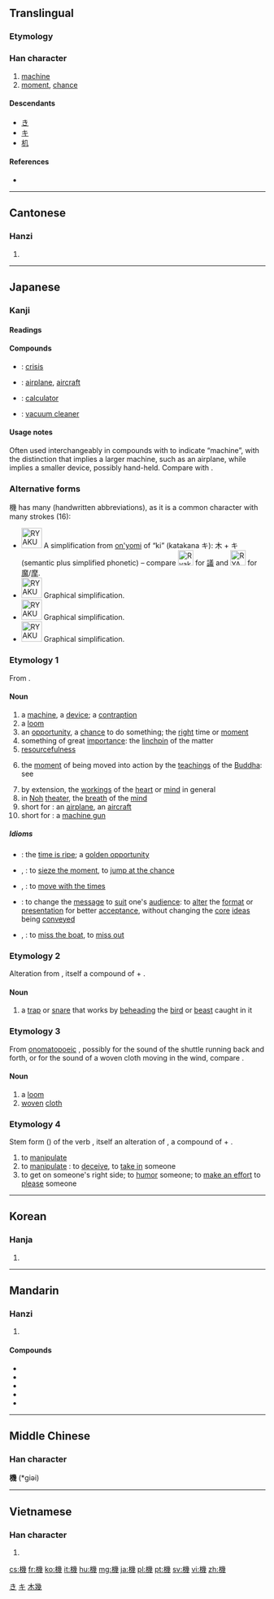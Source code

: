 {{also|机}}
==Translingual==
{{ja-forms|[[机]]機|[[机]]|[[机]]機}}
===Etymology===
{{Han compound|木|幾|c1=s|c2=p|ls=psc}}

===Han character===
{{Han char|rn=75|rad=木|as=12|sn=16|four=42953|canj=DVII|ids=⿰木幾}}

# [[machine]]
# [[moment]], [[chance]]

====Descendants====
* [[き]]
* [[キ]]
* [[机]] {{qualifier|simplified to existing character}}

====References====
* {{Han ref|kx=0554.080|dkj=15561|dj=0942.200|hdz=21298.040|uh=6A5F|ud=27231|bh=BEF7|bd=48887}}

[[Category:Han characters from which hiragana were derived|き]]
[[Category:Han characters from which katakana were derived|キ]]

----

==Cantonese==

===Hanzi===
{{yue-hanzi|jyut=gei1|y=gei1|sim=机}}

# {{defn|lang=yue|sort=木12}}

----

==Japanese==

===Kanji===
{{ja-kanji|grade=4|rs=木12}}

====Readings====
{{ja-readings
|goon=[[け]] (ke)
|kanon=[[き]] (ki)
|kun=[[はた]] (hata), [[こぶち]] (kobuchi), [[おり]] (ori), [[わかつり]] (wakatsuri)
}}

====Compounds====
* {{l|ja|危機|tr=[[きき]], ''[[kiki]]''}}: [[crisis]]
* {{l|ja|飛行機|tr=[[ひこうき]], ''[[hikōki]]''}}: [[airplane]], [[aircraft]]
* {{l|ja|計算機|tr=[[けいさんき]], ''[[keisanki]]''}}: [[calculator]]
* {{l|ja|掃除機|tr=[[そうじき]], ''[[sōjiki]]''}}: [[vacuum cleaner]]

====Usage notes====
Often used interchangeably in compounds with {{m|ja|器|tr=ki}} to indicate “machine”, with the distinction that {{lang|ja|機}} implies a larger machine, such as an airplane, while {{lang|ja|器}} implies a smaller device, possibly hand-held. Compare {{m|ja|飛行機|tr=hikōki||airplane}} with {{m|ja|食器|tr=shokki||tableware}}.

===Alternative forms===
機 has many {{w|ryakuji}} (handwritten abbreviations), as it is a common character with many strokes (16):
* [[Image:RYAKUJI_ki_01.png|40px]] A {{w|phono-semantic}} simplification from [[on'yomi]] of “ki” (katakana キ): 木 + キ (semantic plus simplified phonetic) – compare [[File:Ryakuji GI.png|30px]] for [[議]] and [[File:RYAKUJI ma.png|30px]] for [[魔]]/[[摩]].
* [[Image:RYAKUJI_ki_02.png|40px]] Graphical simplification.
* [[Image:RYAKUJI_ki_03.png|40px]] Graphical simplification.
* [[Image:RYAKUJI_ki_04.png|40px]] Graphical simplification.

===Etymology 1===
From {{etyl|zhx|ja|sort=き}} {{m|zh|機|sc=Hani}}.

====Noun====
{{ja-noun|き}}

# a [[machine]], a [[device]]; a [[contraption]]
# a [[loom]]
# an [[opportunity]], a [[chance]] to do something; the [[right]] time or [[moment]]
# something of great [[importance]]: the [[linchpin]] of the matter
# [[resourcefulness]]
# {{context|Buddhism|lang=ja|sort=き}} the [[moment]] of being moved into action by the [[teachings]] of the [[Buddha]]: see {{l|ja|機根|tr=''kikon''}}
# by extension, the [[workings]] of the [[heart]] or [[mind]] in general
# in [[Noh]] [[theater]], the [[breath]] of the [[mind]]
# short for {{l|ja|飛行機|tr=''hikōki''}}: an [[airplane]], an [[aircraft]]
# short for {{l|ja|機関銃|tr=''kikanjū''}}: a [[machine gun]]

=====Idioms=====
* {{l|ja|機が熟する|tr=[[きがじゅくする]], ''[[ki ga juku suru]]''}}: the [[time is ripe]]; a [[golden opportunity]]
* {{l|ja|機に乗じる|tr=[[きにじょうじる]], ''[[ki ni jōjiru]]''}}, {{l|ja|機に投じる|tr=[[きにとうじる]], ''[[ki ni tōjiru]]''}}: to [[sieze the moment]], to [[jump at the chance]]
* {{l|ja|機に臨み変に応ずる|tr=[[きにのぞみへんにおうずる]], ''[[ki ni nozomi hen ni ōzuru]]''}}, {{l|ja|機に応ずる|tr=[[きにおうずる]], ''[[ki ni ōzuru]]''}}: to [[move with the times]]
* {{l|ja|機に|tr=[[機に因って法を説く]], ''[[ki ni yotte hō o toku]]''}}: to change the [[message]] to [[suit]] one's [[audience]]: to [[alter]] the [[format]] or [[presentation]] for better [[acceptance]], without changing the [[core]] [[idea]]s being [[convey]]ed
* {{l|ja|機を逸する|tr=[[きをいっする]], ''[[ki o issuru]]''}}, {{l|ja|機を失する|tr=[[きをいしっする]], ''[[ki o shissuru]]''}}: to [[miss the boat]], to [[miss out]]

===Etymology 2===
Alteration from {{term|こうべうち|lang=ja}}, itself a compound of {{term|首||head|tr=kōbe|lang=ja}} + {{term|打ち||striking, hitting|tr=uchi|lang=ja}}.

====Noun====
{{ja-noun|こぶち}}

# a [[trap]] or [[snare]] that works by [[behead]]ing the [[bird]] or [[beast]] caught in it

===Etymology 3===
From [[onomatopoeic]] {{term|はた|tr=hata|lang=ja}}, possibly for the sound of the shuttle running back and forth, or for the sound of a woven cloth moving in the wind, compare {{term|旗||a flag|tr=hata|lang=ja}}.

====Noun====
{{ja-noun|はた}}

# a [[loom]]
# [[woven]] [[cloth]]

===Etymology 4===
Stem form ({{term|連用形|lang=ja}}) of the verb {{term|機る||to [[manipulate]] something|tr=wakatsuru|lang=ja}}, itself an alteration of {{term|誘る||to [[manipulate]] or [[con]] someone|tr=okotsuru|lang=ja}}, a compound of {{term|痴||a fool|tr=oko|lang=ja}} + {{term|釣る||to [[fish]], to [[draw out]]|tr=tsuru|lang=ja}}.

# to [[manipulate]] {{qualifier|as in a device}}
# to [[manipulate]] {{qualifier|as in a person}}: to [[deceive]], to [[take in]] someone
# to get on someone's right side; to [[humor]] someone; to [[make an effort]] to [[please]] someone

----

==Korean==

===Hanja===
{{ko-hanja|hangeul=기|eumhun=|rv=gi|mr=ki|y=ki}}

# {{defn|lang=ko|sort=木12}}

[[Category:CJKV simplified characters which already existed as traditional characters|木幾]]

----

==Mandarin==

===Hanzi===
{{cmn-hanzi|sim=机|pin=[[jī]] ([[ji1]])|wg=chi<sup>1</sup>}}

# {{defn|lang=cmn|sort=木12}}

====Compounds====
* {{l|cmn|機車|tr=jīchē}}
* {{l|cmn|機會|tr=jīhuì}}
* {{l|cmn|機槍|tr=jīqiāng}}
* {{l|cmn|司機|tr=sījī}}
* {{l|cmn|危機|tr=weiji}}

----

==Middle Chinese==
===Han character===
'''機''' (*giəi)<!--note: asterisk indicates that this character appears more than four times in the 700 poems covered by "T’ang Poetic Vocabulary" by Hugh M. Stimson, Far Eastern Publications, Yale Univ. 1976-->

----

==Vietnamese==

===Han character===
{{vi-hantu|[[cơ]], [[ki]]|rs=木12}}

# {{defn|lang=vi|sort=木12}}

[[cs:機]]
[[fr:機]]
[[ko:機]]
[[it:機]]
[[hu:機]]
[[mg:機]]
[[ja:機]]
[[pl:機]]
[[pt:機]]
[[sv:機]]
[[vi:機]]
[[zh:機]]